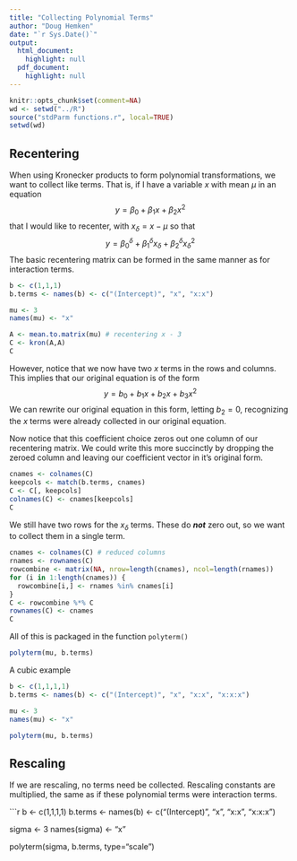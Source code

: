 ```yaml
---
title: "Collecting Polynomial Terms"
author: "Doug Hemken"
date: "`r Sys.Date()`"
output:
  html_document:
    highlight: null
  pdf_document:
    highlight: null
---
```


```r
knitr::opts_chunk$set(comment=NA)
wd <- setwd("../R")
source("stdParm functions.r", local=TRUE)
setwd(wd)
```

## Recentering
When using Kronecker products to form polynomial transformations, we want 
to collect like terms.  That is, if I have a variable $x$ with mean
$\mu$ in an equation
$$y = \beta_0 + \beta_1 x + \beta_2 x^2$$
that I would like to recenter, with $x_\delta = x - \mu$ so that
$$y = \beta_{0}^\delta  + \beta_{1}^\delta x_\delta + \beta_{2}^\delta  x_\delta^2$$
The basic recentering matrix can be formed in the same manner as
for interaction terms.

```r
b <- c(1,1,1)
b.terms <- names(b) <- c("(Intercept)", "x", "x:x")

mu <- 3
names(mu) <- "x"

A <- mean.to.matrix(mu) # recentering x - 3
C <- kron(A,A)
C
```

However, notice that we now have two $x$ terms in the rows and columns.  This
implies that our original equation is of the form
$$y = b_0 + b_1 x + b_2 x + b_3 x^2$$
We can rewrite our original equation in this form, letting $b_2=0$, recognizing the
$x$ terms were already collected in our original equation.

Now notice that this coefficient choice zeros out one column of our
recentering matrix.  We could write this more succinctly by dropping
the zeroed column and leaving our coefficient vector in it's original form.

```r
cnames <- colnames(C)
keepcols <- match(b.terms, cnames)
C <- C[, keepcols]
colnames(C) <- cnames[keepcols]
C
```

We still have two rows for the $x_\delta$ terms. These do ***not*** zero
out, so we want to collect them in a single term.

```r
cnames <- colnames(C) # reduced columns
rnames <- rownames(C)
rowcombine <- matrix(NA, nrow=length(cnames), ncol=length(rnames))
for (i in 1:length(cnames)) {
  rowcombine[i,] <- rnames %in% cnames[i]
}
C <- rowcombine %*% C
rownames(C) <- cnames
C
```

All of this is packaged in the function `polyterm()`
```r
polyterm(mu, b.terms)
```

A cubic example
```r
b <- c(1,1,1,1)
b.terms <- names(b) <- c("(Intercept)", "x", "x:x", "x:x:x")

mu <- 3
names(mu) <- "x"

polyterm(mu, b.terms)
```

## Rescaling
If we are rescaling, no terms need be collected.  Rescaling constants are
multiplied, the same as if these polynomial terms were interaction terms.

```r
b <- c(1,1,1,1)
b.terms <- names(b) <- c("(Intercept)", "x", "x:x", "x:x:x")

sigma <- 3
names(sigma) <- "x"

polyterm(sigma, b.terms, type="scale")